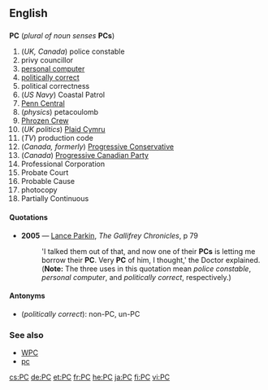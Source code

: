 ==English==
==={{initialism}}===
'''PC''' (''plural of noun senses'' '''PCs''')

#(''UK, Canada'') police constable
#privy councillor
#[[personal computer]]
#[[politically correct]]
#political correctness
#(''US Navy'') Coastal Patrol
#[[w:Penn Central|Penn Central]]
#(''physics'') petacoulomb
#[[w:Phrozen Crew|Phrozen Crew]]
#(''UK politics'') [[w:Plaid Cymru|Plaid Cymru]]
#(''TV'') production code
#(''Canada, formerly'') [[w:Progressive Conservative|Progressive Conservative]]
#(''Canada'') [[w:Progressive Canadian Party|Progressive Canadian Party]]
#Professional Corporation
#Probate Court
#Probable Cause
#photocopy
#Partially Continuous

====Quotations====
*'''2005''' — [[Lance Parkin|Lance Parkin]], ''The Gallifrey Chronicles'', p 79
*:'I talked them out of that, and now one of their '''PCs''' is letting me borrow their '''PC'''. Very '''PC''' of him, I thought,' the Doctor explained.
*:('''Note:''' The three uses in this quotation mean ''police constable'', ''personal computer'', and ''politically correct'', respectively.)

====Antonyms====
*(''politically correct''): non-PC, un-PC

===See also===
*[[WPC]]
*[[pc]]

[[cs:PC]]
[[de:PC]]
[[et:PC]]
[[fr:PC]]
[[he:PC]]
[[ja:PC]]
[[fi:PC]]
[[vi:PC]]